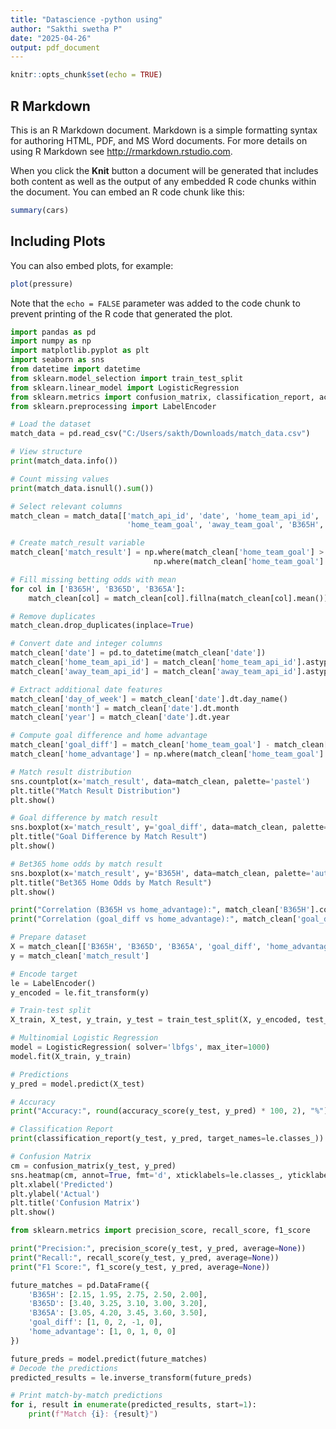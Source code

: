 ---
title: "Datascience -python using"
author: "Sakthi swetha P"
date: "2025-04-26"
output: pdf_document
---

```{r setup, include=FALSE}
knitr::opts_chunk$set(echo = TRUE)
```

## R Markdown

This is an R Markdown document. Markdown is a simple formatting syntax for authoring HTML, PDF, and MS Word documents. For more details on using R Markdown see <http://rmarkdown.rstudio.com>.

When you click the **Knit** button a document will be generated that includes both content as well as the output of any embedded R code chunks within the document. You can embed an R code chunk like this:

```{r cars}
summary(cars)
```

## Including Plots

You can also embed plots, for example:

```{r pressure, echo=FALSE}
plot(pressure)
```

Note that the `echo = FALSE` parameter was added to the code chunk to prevent printing of the R code that generated the plot.

```{python}
import pandas as pd
import numpy as np
import matplotlib.pyplot as plt
import seaborn as sns
from datetime import datetime
from sklearn.model_selection import train_test_split
from sklearn.linear_model import LogisticRegression
from sklearn.metrics import confusion_matrix, classification_report, accuracy_score
from sklearn.preprocessing import LabelEncoder

# Load the dataset
match_data = pd.read_csv("C:/Users/sakth/Downloads/match_data.csv")

# View structure
print(match_data.info())

# Count missing values
print(match_data.isnull().sum())

```

```{python}
# Select relevant columns
match_clean = match_data[['match_api_id', 'date', 'home_team_api_id', 'away_team_api_id',
                          'home_team_goal', 'away_team_goal', 'B365H', 'B365D', 'B365A']].copy()

# Create match_result variable
match_clean['match_result'] = np.where(match_clean['home_team_goal'] > match_clean['away_team_goal'], 'HomeWin',
                                np.where(match_clean['home_team_goal'] < match_clean['away_team_goal'], 'AwayWin', 'Draw'))

# Fill missing betting odds with mean
for col in ['B365H', 'B365D', 'B365A']:
    match_clean[col] = match_clean[col].fillna(match_clean[col].mean())

# Remove duplicates
match_clean.drop_duplicates(inplace=True)


```


```{python}
# Convert date and integer columns
match_clean['date'] = pd.to_datetime(match_clean['date'])
match_clean['home_team_api_id'] = match_clean['home_team_api_id'].astype('Int64')
match_clean['away_team_api_id'] = match_clean['away_team_api_id'].astype('Int64')

# Extract additional date features
match_clean['day_of_week'] = match_clean['date'].dt.day_name()
match_clean['month'] = match_clean['date'].dt.month
match_clean['year'] = match_clean['date'].dt.year

# Compute goal difference and home advantage
match_clean['goal_diff'] = match_clean['home_team_goal'] - match_clean['away_team_goal']
match_clean['home_advantage'] = np.where(match_clean['home_team_goal'] > match_clean['away_team_goal'], 1, 0)

```



```{python}
# Match result distribution
sns.countplot(x='match_result', data=match_clean, palette='pastel')
plt.title("Match Result Distribution")
plt.show()

# Goal difference by match result
sns.boxplot(x='match_result', y='goal_diff', data=match_clean, palette='spring')
plt.title("Goal Difference by Match Result")
plt.show()

# Bet365 home odds by match result
sns.boxplot(x='match_result', y='B365H', data=match_clean, palette='autumn')
plt.title("Bet365 Home Odds by Match Result")
plt.show()

```


```{python}
print("Correlation (B365H vs home_advantage):", match_clean['B365H'].corr(match_clean['home_advantage']))
print("Correlation (goal_diff vs home_advantage):", match_clean['goal_diff'].corr(match_clean['home_advantage']))

# Prepare dataset
X = match_clean[['B365H', 'B365D', 'B365A', 'goal_diff', 'home_advantage']]
y = match_clean['match_result']

# Encode target
le = LabelEncoder()
y_encoded = le.fit_transform(y)

# Train-test split
X_train, X_test, y_train, y_test = train_test_split(X, y_encoded, test_size=0.3, random_state=123)

# Multinomial Logistic Regression
model = LogisticRegression( solver='lbfgs', max_iter=1000)
model.fit(X_train, y_train)

```
```{python}
# Predictions
y_pred = model.predict(X_test)

# Accuracy
print("Accuracy:", round(accuracy_score(y_test, y_pred) * 100, 2), "%")

# Classification Report
print(classification_report(y_test, y_pred, target_names=le.classes_))

# Confusion Matrix
cm = confusion_matrix(y_test, y_pred)
sns.heatmap(cm, annot=True, fmt='d', xticklabels=le.classes_, yticklabels=le.classes_, cmap='Blues')
plt.xlabel('Predicted')
plt.ylabel('Actual')
plt.title('Confusion Matrix')
plt.show()

```

```{python}
from sklearn.metrics import precision_score, recall_score, f1_score

print("Precision:", precision_score(y_test, y_pred, average=None))
print("Recall:", recall_score(y_test, y_pred, average=None))
print("F1 Score:", f1_score(y_test, y_pred, average=None))

```

```{python}
future_matches = pd.DataFrame({
    'B365H': [2.15, 1.95, 2.75, 2.50, 2.00],
    'B365D': [3.40, 3.25, 3.10, 3.00, 3.20],
    'B365A': [3.05, 4.20, 3.45, 3.60, 3.50],
    'goal_diff': [1, 0, 2, -1, 0],
    'home_advantage': [1, 0, 1, 0, 0]
})

future_preds = model.predict(future_matches)
# Decode the predictions
predicted_results = le.inverse_transform(future_preds)

# Print match-by-match predictions
for i, result in enumerate(predicted_results, start=1):
    print(f"Match {i}: {result}")

```


